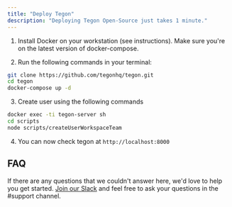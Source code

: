 ```yaml
---
title: "Deploy Tegon"
description: "Deploying Tegon Open-Source just takes 1 minute."
---
```


1. Install Docker on your workstation (see instructions). Make sure you're on the latest version of docker-compose.

2. Run the following commands in your terminal:

```bash
git clone https://github.com/tegonhq/tegon.git
cd tegon
docker-compose up -d
```

3. Create user using the following commands

```bash
docker exec -ti tegon-server sh
cd scripts
node scripts/createUserWorkspaceTeam
```



4. You can now check tegon at `http://localhost:8000`


## FAQ

If there are any questions that we couldn't answer here, we'd love to help you get started. [Join our Slack](https://join.slack.com/t/tegoncommunity/shared_invite/zt-2i1e781ip-zwauijRV9TRtRKoJi3tqng) and feel free to ask your questions in the #support channel.
